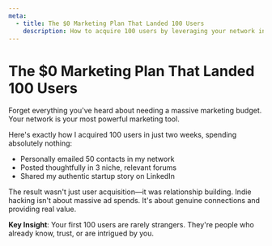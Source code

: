 ```yaml
---
meta:
  - title: The $0 Marketing Plan That Landed 100 Users
    description: How to acquire 100 users by leveraging your network instead of your wallet.
---
```


# The $0 Marketing Plan That Landed 100 Users

Forget everything you've heard about needing a massive marketing budget. Your network is your most powerful marketing tool.

Here's exactly how I acquired 100 users in just two weeks, spending absolutely nothing:
- Personally emailed 50 contacts in my network
- Posted thoughtfully in 3 niche, relevant forums
- Shared my authentic startup story on LinkedIn

The result wasn't just user acquisition—it was relationship building. Indie hacking isn't about massive ad spends. It's about genuine connections and providing real value.

**Key Insight**: Your first 100 users are rarely strangers. They're people who already know, trust, or are intrigued by you.

